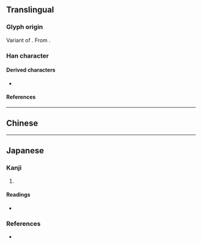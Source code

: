 {{also|時}}
{{character info/new}}
==Translingual==
{{stroke order|strokes=7}}
{{stroke order|type=animate}}

===Glyph origin===
Variant of {{l|mul|時}}. From {{w|cursive script (East Asia)|cursive script}}.

===Han character===
{{Han char|rn=72|rad=日|as=03|sn=7|four=|canj=ADI|ids=⿰日寸}}

====Derived characters====
* {{l|mul|[[𫪅]], [[埘]], [[𪶄]], [[𬌠]], [[𬖞]], [[鲥]], [[莳]], [[𦋂]], [[𣠈]]}}

====References====
{{Han ref|kx=0490.221|dkj=13772|dj=0851.220|hdz=21487.020|uh=65F6}}

----

==Chinese==
{{zh-see|時|sv}}

----

==Japanese==

===Kanji===
{{ja-kanji|grade=|rs=日03}}

# {{alternative form of|時|lang=ja}}

====Readings====
* {{ja-readings
|on=[[じ]] (ji)
|kun=[[とき]] (toki)}}

===References===
* {{R:Koseki Moji|154790}}